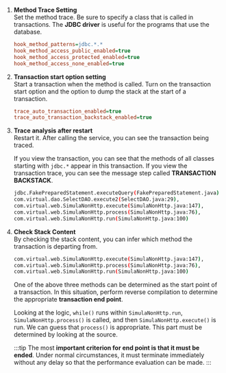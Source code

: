 1.  **Method Trace Setting**\
    Set the method trace. Be sure to specify a class that is called in transactions. The **JDBC driver** is useful for the programs that use the database. 
    ```ini title='whatap.conf'
    hook_method_patterns=jdbc.*.*
    hook_method_access_public_enabled=true
    hook_method_access_protected_enabled=true
    hook_method_access_none_enabled=true
    ```
2.  **Transaction start option setting**\
    Start a transaction when the method is called. Turn on the transaction start option and the option to dump the stack at the start of a transaction. 

    ```ini title='whatap.conf'
    trace_auto_transaction_enabled=true
    trace_auto_transaction_backstack_enabled=true
    ```
3.  **Trace analysis after restart**\
    Restart it. After calling the service, you can see the transaction being traced. 

    If you view the transaction, you can see that the methods of all classes starting with `jdbc.*` appear in this transaction. If you view the transaction trace, you can see the message step called **TRANSACTION BACKSTACK**.

    ```bash title='TRANSACTION BACKSTACK'
    jdbc.FakePreparedStatement.executeQuery(FakePreparedStatement.java),
    com.virtual.dao.SelectDAO.execute2(SelectDAO.java:29),
    com.virtual.web.SimulaNonHttp.execute(SimulaNonHttp.java:147),
    com.virtual.web.SimulaNonHttp.process(SimulaNonHttp.java:76),
    com.virtual.web.SimulaNonHttp.run(SimulaNonHttp.java:100)
    ```
4.  **Check Stack Content**\
     By checking the stack content, you can infer which method the transaction is departing from.

    ```bash title='예제'
    com.virtual.web.SimulaNonHttp.execute(SimulaNonHttp.java:147),
    com.virtual.web.SimulaNonHttp.process(SimulaNonHttp.java:76),
    com.virtual.web.SimulaNonHttp.run(SimulaNonHttp.java:100)
    ```

    One of the above three methods can be determined as the start point of a transaction. In this situation, perform reverse compilation to determine the appropriate **transaction end point**.

    Looking at the logic, `while()` runs within `SimulaNonHttp.run`, `SimulaNonHttp.process()` is called, and then `SimulaNonHttp.execute()` is run. We can guess that `process()` is appropriate. This part must be determined by looking at the source.

    :::tip
    The most **important criterion for **end point** is that it must be ended**. Under normal circumstances, it must terminate immediately without any delay so that the performance evaluation can be made.
    :::
